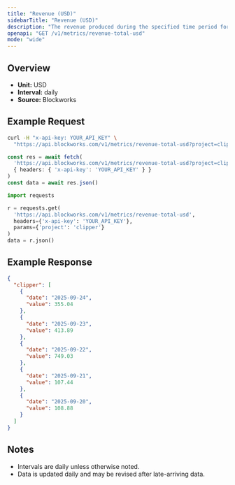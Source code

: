 ```yaml
---
title: "Revenue (USD)"
sidebarTitle: "Revenue (USD)"
description: "The revenue produced during the specified time period for given project."
openapi: "GET /v1/metrics/revenue-total-usd"
mode: "wide"
---
```


## Overview

- **Unit:** USD
- **Interval:** daily
- **Source:** Blockworks

## Example Request

<CodeGroup>

```bash cURL
curl -H "x-api-key: YOUR_API_KEY" \
  "https://api.blockworks.com/v1/metrics/revenue-total-usd?project=clipper"
```

```typescript TypeScript
const res = await fetch(
  'https://api.blockworks.com/v1/metrics/revenue-total-usd?project=clipper',
  { headers: { 'x-api-key': 'YOUR_API_KEY' } }
)
const data = await res.json()
```

```python Python
import requests

r = requests.get(
  'https://api.blockworks.com/v1/metrics/revenue-total-usd',
  headers={'x-api-key': 'YOUR_API_KEY'},
  params={'project': 'clipper'}
)
data = r.json()
```

</CodeGroup>

## Example Response

```json
{
  "clipper": [
    {
      "date": "2025-09-24",
      "value": 355.04
    },
    {
      "date": "2025-09-23",
      "value": 413.89
    },
    {
      "date": "2025-09-22",
      "value": 749.03
    },
    {
      "date": "2025-09-21",
      "value": 107.44
    },
    {
      "date": "2025-09-20",
      "value": 108.88
    }
  ]
}
```

## Notes
- Intervals are daily unless otherwise noted.
- Data is updated daily and may be revised after late-arriving data.